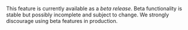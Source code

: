 <Note title="Beta feature">

This feature is currently available as a _beta release_. Beta functionality is stable
but possibly incomplete and subject to change. We strongly discourage using beta
features in production.

</Note>